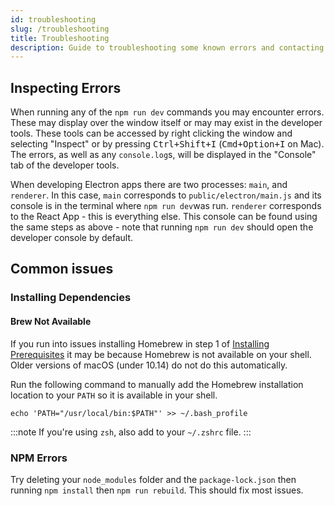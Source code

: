 ---
id: troubleshooting
slug: /troubleshooting
title: Troubleshooting
description: Guide to troubleshooting some known errors and contacting the CCV with questions
---

## Inspecting Errors

When running any of the `npm run dev` commands you may encounter errors. These may display over the window itself or may may exist in the developer tools. These tools can be accessed by right clicking the window and selecting "Inspect" or by pressing <kbd>Ctrl+Shift+I</kbd> (<kbd>Cmd+Option+I</kbd> on Mac). The errors, as well as any `console.log`s, will be displayed in the "Console" tab of the developer tools.

When developing Electron apps there are two processes: `main`, and `renderer`. In this case, `main` corresponds to `public/electron/main.js` and its console is in the terminal where `npm run dev`was run. `renderer` corresponds to the React App - this is everything else. This console can be found using the same steps as above - note that running `npm run dev` should open the developer console by default.

## Common issues

### Installing Dependencies

#### Brew Not Available

If you run into issues installing Homebrew in step 1 of [Installing Prerequisites](quick_start?os=mac#installing-prerequisites) it may be because Homebrew is not available on your shell. Older versions of macOS (under 10.14) do not do this automatically.

Run the following command to manually add the Homebrew installation location to your `PATH` so it is available in your shell.

```shell
echo 'PATH="/usr/local/bin:$PATH"' >> ~/.bash_profile
```

:::note
If you're using `zsh`, also add to your `~/.zshrc` file.
:::

### NPM Errors

Try deleting your `node_modules` folder and the `package-lock.json` then running `npm install` then `npm run rebuild`. This should fix most issues.
